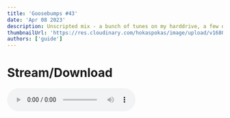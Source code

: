 ```yaml
---
title: 'Goosebumps #43'
date: 'Apr 08 2023'
description: Unscripted mix - a bunch of tunes on my harddrive, a few of them played last year 😄 Some dubs, deep house, ambient, lofi, and straight cut techno.
thumbnailUrl: 'https://res.cloudinary.com/hokaspokas/image/upload/v1680978054/goosebumpsfm/gb43-image_o6fgqt.png'
authors: ['guide']
---
```


# Stream/Download

<audio controls src="https://dtbwbe0itow7v.cloudfront.net/oh8oh4.mp3" preload="metadata" />
<br />
It's nice to be playing on hardware again

# Tracklist

<Tracklist
  tracks={[
    'I Never Thought (CocoSA Soulful Touch)	CocoSA ft Chini',
    'Tea White - Pellucid Skies (Enchanted Mix)',
    'Radha	Feral	Hara Dēvatā',
    'i	shipwreck detective	rest',
    'Waterfall Soul	Shaded Explorer	Between The Blue',
    'der zwölfte	killahertz	[statik entertainment 23] my music is my space - chapter 1 (of 4)',
    'Ambience	subduxtion	HPS-01',
    'BOA	Sam Gendel and Sam Wilkes	Music for Saxofone and Bass Guitar',
    'Judith Maria (Telefon Tel Aviv Version)	Stimming	Ludwig - In My Living Room',
    'Very Being (Deadbeats Blood & Bone Dub)	Mike Schommer	City Sleeps Remixes Part 2',
    'VFP	COMPUTER DATA',
    'WAX70007A	WAX	WAX70007',
    'Reduction	deadmau5	deadmau5 At Play, Vol. 2',
    'Martyn - Frozen Bread Snaps	Various Artists	Various Artists EP (3024-FYE4)',
    'U Hurt Me	Burial',
    'November, 1st in Detroit	Slow Attack Ensemble	Soundscapes for the Emotional-Type Listener',
    'iii	shipwreck detective	rest',
    'Hilted	Fletcher	Mechanical Garden (MOSAIC DTL01)',
    'Winter Mood [2008]	Bop	Études 2008-2013',
  ]}
/>
